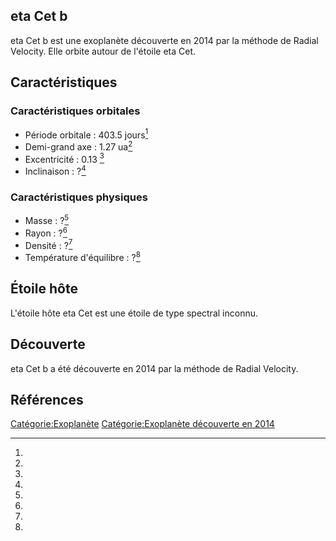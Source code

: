 == eta Cet b ==

{{Infobox Exoplanète
| nom = eta Cet b
| image = 
| légende = 
| étoile = eta Cet
| constellation = 
| ascension_droite = 
| déclinaison = 
| distance = ?
| type_spectral = ?
| masse = ?<ref></ref>
| rayon = ?<ref></ref>
| densité = ?<ref></ref>
| gravité = ?<ref></ref>
| température = ?<ref></ref>
| période = 403.5 j<ref></ref>
| demi_grand_axe = 1.27 ua<ref></ref>
| excentricité = 0.13 <ref></ref>
| inclinaison = ?<ref></ref>
| méthode_découverte = Radial Velocity
| date_découverte = 2014
| statut = Confirmée
}}

eta Cet b est une exoplanète découverte en 2014 par la méthode de Radial Velocity. Elle orbite autour de l'étoile eta Cet.

== Caractéristiques ==

=== Caractéristiques orbitales ===
* Période orbitale : 403.5 jours<ref></ref>
* Demi-grand axe : 1.27 ua<ref></ref>
* Excentricité : 0.13 <ref></ref>
* Inclinaison : ?<ref></ref>

=== Caractéristiques physiques ===
* Masse : ?<ref></ref>
* Rayon : ?<ref></ref>
* Densité : ?<ref></ref>
* Température d'équilibre : ?<ref></ref>

== Étoile hôte ==

{{Infobox Étoile
| nom = eta Cet
| image = 
| légende = 
| constellation = 
| ascension_droite = 
| déclinaison = 
| distance = ?
| type_spectral = ?
| magnitude_absolue = 
| magnitude_apparente = 
| masse = ?<ref></ref>
| rayon = ?<ref></ref>
| température = ?<ref></ref>
| métallicité = ?<ref></ref>
| âge = ?<ref></ref>
}}

L'étoile hôte eta Cet est une étoile de type spectral inconnu.

== Découverte ==

eta Cet b a été découverte en 2014 par la méthode de Radial Velocity.

== Références ==
<references />

[[Catégorie:Exoplanète]]
[[Catégorie:Exoplanète découverte en 2014]]
